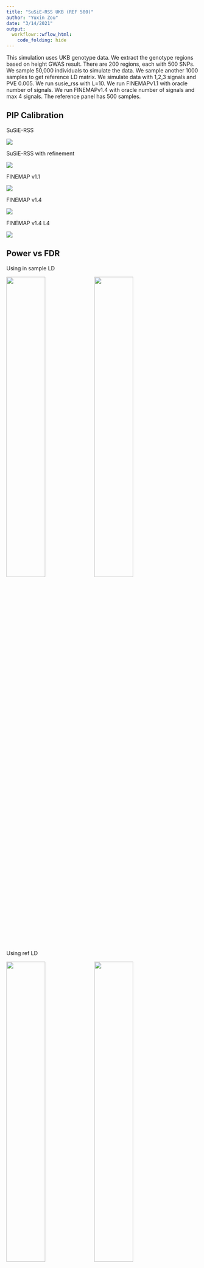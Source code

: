 ```yaml
---
title: "SuSiE-RSS UKB (REF 500)"
author: "Yuxin Zou"
date: "3/14/2021"
output:
  workflowr::wflow_html:
    code_folding: hide
---
```


This simulation uses UKB genotype data. We extract the genotype regions based on height GWAS result. There are 200 regions, each with 500 SNPs. We sample 50,000 individuals to simulate the data. We sample another 1000 samples to get reference LD matrix. We simulate data with 1,2,3 signals and PVE 0.005. We run susie_rss with L=10. We run FINEMAPv1.1 with oracle number of signals. We run FINEMAPv1.4 with oracle number of signals and max 4 signals. The reference panel has 500 samples.

## PIP Calibration

SuSiE-RSS

![](assets/susierss_ukb_20210324_REF500_pve005/susierss_ukb_20210324_REF500_pve005_pip_calibration/ukb_pip_calib_susierss.png)

SuSiE-RSS with refinement

![](assets/susierss_ukb_20210324_REF500_pve005/susierss_ukb_20210324_REF500_pve005_pip_calibration/ukb_pip_calib_susierssrefine.png)

FINEMAP v1.1

![](assets/susierss_ukb_20210324_REF500_pve005/susierss_ukb_20210324_REF500_pve005_pip_calibration/ukb_pip_calib_fmv1.png)

FINEMAP v1.4

![](assets/susierss_ukb_20210324_REF500_pve005/susierss_ukb_20210324_REF500_pve005_pip_calibration/ukb_pip_calib_fmv4.png)

FINEMAP v1.4 L4

![](assets/susierss_ukb_20210324_REF500_pve005/susierss_ukb_20210324_REF500_pve005_pip_calibration/ukb_pip_calib_fmv4L4.png)

## Power vs FDR

Using in sample LD

![](assets/susierss_ukb_20210324_REF500_pve005/susierss_ukb_20210324_REF500_pve005_roc/ukb_roc.pr.ERFALSE_ldin_methods.png){width=45%} ![](assets/susierss_ukb_20210324_REF500_pve005/susierss_ukb_20210324_REF500_pve005_roc/ukb_roc.pr.ERFALSE_refine_ldin_methods.png){width=45%}

Using ref LD

![](assets/susierss_ukb_20210324_REF500_pve005/susierss_ukb_20210324_REF500_pve005_roc/ukb_roc.pr.ERFALSE_ldref_methods.png){width=45%} ![](assets/susierss_ukb_20210324_REF500_pve005/susierss_ukb_20210324_REF500_pve005_roc/ukb_roc.pr.ERFALSE_refine_ldref_methods.png){width=45%}

SuSiE-RSS with reference LD

![](assets/susierss_ukb_20210324_REF500_pve005/susierss_ukb_20210324_REF500_pve005_roc/susierss_ukb_roc.pr.ERFALSE_ld.png){width=45%} ![](assets/susierss_ukb_20210324_REF500_pve005/susierss_ukb_20210324_REF500_pve005_roc/susierss_refine_ukb_roc.pr.ERFALSE_ld.png){width=45%}

FINEMAP v1.1 with reference LD

![](assets/susierss_ukb_20210324_REF500_pve005/susierss_ukb_20210324_REF500_pve005_roc/finemapv1_ukb_roc.pr_ld.png){width=70%}

FINEMAP v1.4 with reference LD

![](assets/susierss_ukb_20210324_REF500_pve005/susierss_ukb_20210324_REF500_pve005_roc/finemapv4_ukb_roc.pr_ld.png){width=70%}

FINEMAP v1.4 (L=4) with reference LD

![](assets/susierss_ukb_20210324_REF500_pve005/susierss_ukb_20210324_REF500_pve005_roc/finemapv4L4_ukb_roc.pr_ld.png){width=70%}

## CS

Overall

Without refinement

![](assets/susierss_ukb_20210324_REF500_pve005/susierss_ukb_20210324_REF500_pve005_cs/ukb_cs_original_plots.png){width=70%} 

```r
cs = readRDS('docs/assets/susierss_ukb_20210324_REF500_pve005/susierss_ukb_20210324_REF500_pve005_cs/susierss_ukb_cs.rds')
rates = matrix(unlist(cs), length(cs), byrow = T)
rownames(rates) = names(cs)
colnames(rates) = c('discoveries', 'valid', 'size', 'purity', 'avgr2','expected', 'nonconverge',
                    'power', 'coverage', 'power_se', 'coverage_se')
rates = as.data.frame(rates)
rates$method = rownames(rates)
# we used purified finemap CS
rates = rates[c(grep('susie', rates$method), grep('pure', rates$method)),]
rates = rates[c(grep('susie', rates$method), grep('finemapv4L4', rates$method)),]
rates = rates[-c(2:6,8:12,15,17,25:28,21,23,29,31,35,37,39),]
rates = rates[grep('refineFALSE', rates$method),]
methods = rates$method
rename_mets = gsub('_ldin', '', methods)
rename_mets = gsub('_ldrefout', '_ldref', rename_mets)
rename_mets = gsub('_ERNA', '', rename_mets)
rename_mets = gsub('_ERFALSE', '', rename_mets)
rename_mets = gsub('_AZFALSE', '', rename_mets)
rename_mets = gsub('_AZTRUE', '_AZ', rename_mets)
rename_mets = gsub('_pure', '', rename_mets)
rename_mets = gsub('finemapv4', 'FINEMAPv1.4', rename_mets)
rename = as.list(rename_mets)
names(rename) = methods
rates$method = sapply(rownames(rates), function(x) rename[[x]])
rates$method = gsub('_refineFALSE', '', rates$method)
rates$method = gsub('_lamb0$', '', rates$method)
library(kableExtra)
tb = rates[,c('method', 'nonconverge')]
rownames(tb) = NULL
t(tb) %>% kbl() %>% kable_styling()
```

With Refinement

![](assets/susierss_ukb_20210324_REF500_pve005/susierss_ukb_20210324_REF500_pve005_cs/ukb_cs_refine_plots.png){width=70%}

```r
cs = readRDS('docs/assets/susierss_ukb_20210324_REF500_pve005/susierss_ukb_20210324_REF500_pve005_cs/susierss_ukb_cs.rds')
rates = matrix(unlist(cs), length(cs), byrow = T)
rownames(rates) = names(cs)
colnames(rates) = c('discoveries', 'valid', 'size', 'purity', 'avgr2','expected', 'nonconverge',
                    'power', 'coverage', 'power_se', 'coverage_se')
rates = as.data.frame(rates)
rates$method = rownames(rates)
# we used purified finemap CS
rates = rates[c(grep('susie', rates$method), grep('pure', rates$method)),]
rates = rates[c(grep('susie', rates$method), grep('finemapv4L4', rates$method)),]
rates = rates[-c(2:6,8:12,15,17,25:28,21,23,29,31,35,37,39),]
rates = rates[grep('refineTRUE', rates$method),]
methods = rates$method
rename_mets = gsub('_ldin', '', methods)
rename_mets = gsub('_ldrefout', '_ldref', rename_mets)
rename_mets = gsub('_ERNA', '', rename_mets)
rename_mets = gsub('_ERFALSE', '', rename_mets)
rename_mets = gsub('_AZFALSE', '', rename_mets)
rename_mets = gsub('_AZTRUE', '_AZ', rename_mets)
rename_mets = gsub('_pure', '', rename_mets)
rename_mets = gsub('finemapv4', 'FINEMAPv1.4', rename_mets)
rename = as.list(rename_mets)
names(rename) = methods
rates$method = sapply(rownames(rates), function(x) rename[[x]])
rates$method = gsub('_refineTRUE', '', rates$method)
rates$method = gsub('_lamb0$', '', rates$method)
library(kableExtra)
tb = rates[,c('method', 'nonconverge')]
rownames(tb) = NULL
t(tb) %>% kbl() %>% kable_styling()
```

1 signal

Without refinement

![](assets/susierss_ukb_20210324_REF500_pve005/susierss_ukb_20210324_REF500_pve005_cs/ukb_cs_original_s1_plots.png){width=70%}

With refinement

![](assets/susierss_ukb_20210324_REF500_pve005/susierss_ukb_20210324_REF500_pve005_cs/ukb_cs_refine_s1_plots.png){width=70%}

2 signals

Without refinement

![](assets/susierss_ukb_20210324_REF500_pve005/susierss_ukb_20210324_REF500_pve005_cs/ukb_cs_original_s2_plots.png){width=70%} 

With refinement

![](assets/susierss_ukb_20210324_REF500_pve005/susierss_ukb_20210324_REF500_pve005_cs/ukb_cs_refine_s2_plots.png){width=70%}

3 signals

Without refinement

![](assets/susierss_ukb_20210324_REF500_pve005/susierss_ukb_20210324_REF500_pve005_cs/ukb_cs_original_s3_plots.png){width=70%}

With refinement

![](assets/susierss_ukb_20210324_REF500_pve005/susierss_ukb_20210324_REF500_pve005_cs/ukb_cs_refine_s3_plots.png){width=70%}



